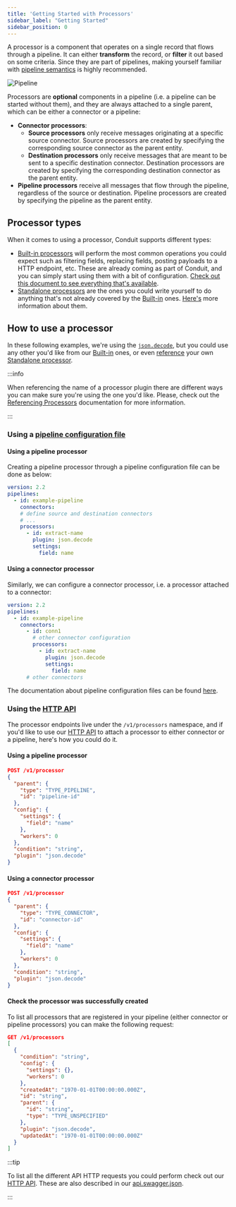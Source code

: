 ```yaml
---
title: 'Getting Started with Processors'
sidebar_label: "Getting Started"
sidebar_position: 0
---
```


A processor is a component that operates on a single record that flows through a pipeline. It can either **transform** the record, or **filter** it out based on some criteria. Since they are part of pipelines, making 
yourself familiar with [pipeline semantics](/docs/features/pipeline-semantics) is highly recommended.

![Pipeline](/img/pipeline_example.svg)

Processors are **optional** components in a pipeline (i.e. a pipeline can be started without them), and they are always
attached to a single parent, which can be either a connector or a pipeline:

- **Connector processors**:
  - **Source processors** only receive messages originating at a specific source connector. Source
   processors are created by specifying the corresponding source connector as the parent entity.
   - **Destination processors** only receive messages that are meant to be sent to a specific
   destination connector. Destination processors are created by specifying the corresponding destination connector as
   the parent entity.
- **Pipeline processors** receive all messages that flow through the pipeline, regardless of the
   source or destination. Pipeline processors are created by specifying the pipeline as the parent entity.


## Processor types

When it comes to using a processor, Conduit supports different types:

- [Built-in processors](/docs/processors/builtin) will perform the most common operations you could expect such as filtering fields, replacing fields, posting payloads to a HTTP endpoint, etc. These are already coming as part of Conduit, and you can simply start using them with a bit of configuration. [Check out this document to see everything that's available](/docs/processors/builtin).
- [Standalone processors](/docs/processors/standalone-processors) are the ones you could write yourself to do anything that's not already covered by the [Built-in](/docs/processors/builtin) ones. [Here's](/docs/processors/standalone-processors) more information about them.

## How to use a processor

In these following examples, we're using the [`json.decode`](/docs/processors/builtin/json.decode), but you could use any other you'd like from our [Built-in](/docs/processors/builtin/) ones, or even [reference](/docs/processors/referencing) your own [Standalone processor](/docs/processors/standalone-processors).

:::info

When referencing the name of a processor plugin there are different ways you can make sure you're using the one you'd like. Please, check out the [Referencing Processors](/docs/processors/referencing) documentation for more information.

:::


### Using a [pipeline configuration file](/docs/pipeline-configuration-files/getting-started)

#### Using a pipeline processor

Creating a pipeline processor through a pipeline configuration file can be done as below:

```yaml
version: 2.2
pipelines:
  - id: example-pipeline
    connectors:
    # define source and destination connectors
    # ...
    processors:
      - id: extract-name
        plugin: json.decode
        settings:
          field: name
```

#### Using a connector processor

Similarly, we can configure a connector processor, i.e. a processor attached to a connector:

```yaml
version: 2.2
pipelines:
  - id: example-pipeline
    connectors:
      - id: conn1
        # other connector configuration
        processors:
          - id: extract-name
            plugin: json.decode
            settings:
              field: name
      # other connectors
```

The documentation about pipeline configuration files can be found [here](/docs/configuration/pipeline-configuration-files).

### Using the [HTTP API](/api)

The processor endpoints live under the `/v1/processors` namespace, and if you'd like to use our [HTTP API](/api) to attach a processor to either connector or a pipeline, here's how you could do it.

#### Using a pipeline processor

```json lines
POST /v1/processor
{
  "parent": {
    "type": "TYPE_PIPELINE",
    "id": "pipeline-id"
  },
  "config": {
    "settings": {
      "field": "name"
    },
    "workers": 0
  },
  "condition": "string",
  "plugin": "json.decode"
}
```

#### Using a connector processor

```json lines
POST /v1/processor
{
  "parent": {
    "type": "TYPE_CONNECTOR",
    "id": "connector-id"
  },
  "config": {
    "settings": {
      "field": "name"
    },
    "workers": 0
  },
  "condition": "string",
  "plugin": "json.decode"
}
```

#### Check the processor was successfully created

To list all processors that are registered in your pipeline (either connector or pipeline processors) you can make the following request:

```json lines
GET /v1/processors
[
  {
    "condition": "string",
    "config": {
      "settings": {},
      "workers": 0
    },
    "createdAt": "1970-01-01T00:00:00.000Z",
    "id": "string",
    "parent": {
      "id": "string",
      "type": "TYPE_UNSPECIFIED"
    },
    "plugin": "json.decode",
    "updatedAt": "1970-01-01T00:00:00.000Z"
  }
]
```

:::tip

To list all the different API HTTP requests you could perform check out our [HTTP API](/api). These are also described in our [api.swagger.json](https://github.com/ConduitIO/conduit/blob/main/pkg/web/openapi/swagger-ui/api/v1/api.swagger.json).

:::


